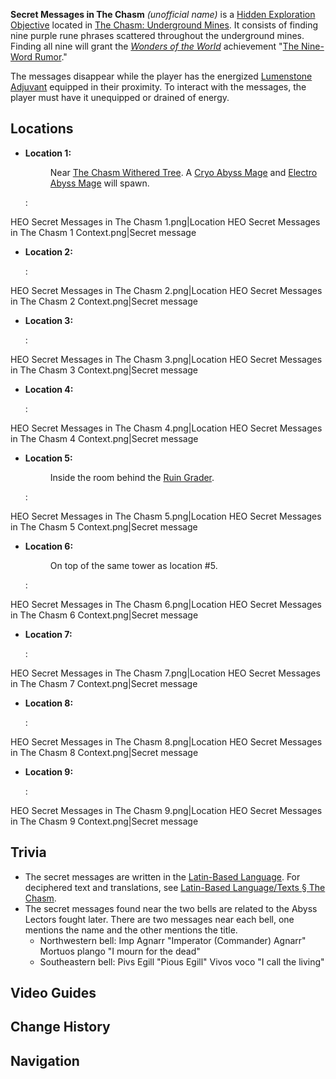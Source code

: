 {{Hidden Exploration Objectives Infobox
|image      = 
|type       = Unordered
|region     = Liyue
|area       = The Chasm: Underground Mines
|loc        = [[The Chasm: Underground Mines]]
|characters = Traveler
}}
'''Secret Messages in The Chasm''' ''(unofficial name)'' is a [[Hidden Exploration Objective]] located in [[The Chasm: Underground Mines]]. It consists of finding nine purple rune phrases scattered throughout the underground mines. Finding all nine will grant the ''[[Wonders of the World]]'' achievement "[[The Nine-Word Rumor]]."

The messages disappear while the player has the energized [[Lumenstone Adjuvant]] equipped in their proximity. To interact with the messages, the player must have it unequipped or drained of energy.

==Locations==
* '''Location 1:'''
*: Near [[The Chasm Withered Tree]]. A [[Cryo Abyss Mage]] and [[Electro Abyss Mage]] will spawn.
*: <gallery hideaddbutton="true" captionalign="center">
HEO Secret Messages in The Chasm 1.png|Location
HEO Secret Messages in The Chasm 1 Context.png|Secret message
</gallery>
* '''Location 2:'''
*: <gallery hideaddbutton="true" captionalign="center">
HEO Secret Messages in The Chasm 2.png|Location
HEO Secret Messages in The Chasm 2 Context.png|Secret message
</gallery>
* '''Location 3:'''
*:<gallery hideaddbutton="true" captionalign="center">
HEO Secret Messages in The Chasm 3.png|Location
HEO Secret Messages in The Chasm 3 Context.png|Secret message
</gallery>
* '''Location 4:'''
*:<gallery hideaddbutton="true" captionalign="center">
HEO Secret Messages in The Chasm 4.png|Location
HEO Secret Messages in The Chasm 4 Context.png|Secret message
</gallery>
* '''Location 5:'''
*: Inside the room behind the [[Ruin Grader]].
*: <gallery hideaddbutton="true" captionalign="center">
HEO Secret Messages in The Chasm 5.png|Location
HEO Secret Messages in The Chasm 5 Context.png|Secret message
</gallery>
* '''Location 6:'''
*: On top of the same tower as location #5.
*: <gallery hideaddbutton="true" captionalign="center">
HEO Secret Messages in The Chasm 6.png|Location
HEO Secret Messages in The Chasm 6 Context.png|Secret message
</gallery>
* '''Location 7:'''
*:<gallery hideaddbutton="true" captionalign="center">
HEO Secret Messages in The Chasm 7.png|Location
HEO Secret Messages in The Chasm 7 Context.png|Secret message
</gallery>
* '''Location 8:'''
*:<gallery hideaddbutton="true" captionalign="center">
HEO Secret Messages in The Chasm 8.png|Location
HEO Secret Messages in The Chasm 8 Context.png|Secret message
</gallery>
* '''Location 9:'''
*:<gallery hideaddbutton="true" captionalign="center">
HEO Secret Messages in The Chasm 9.png|Location
HEO Secret Messages in The Chasm 9 Context.png|Secret message
</gallery>

==Trivia==
* The secret messages are written in the [[Latin-Based Language]]. For deciphered text and translations, see [[Latin-Based Language/Texts#The Chasm|Latin-Based Language/Texts § The Chasm]].
* The secret messages found near the two bells are related to the Abyss Lectors fought later. There are two messages near each bell, one mentions the name and the other mentions the title.
** Northwestern bell: Imp Agnarr "Imperator (Commander) Agnarr" Mortuos plango "I mourn for the dead"
** Southeastern bell: Pivs Egill "Pious Egill" Vivos voco "I call the living"

==Video Guides==
{{EVT
|video1   = 0wm8loBvwck
|caption1 = "Nine-Word Rumor" Secret Achievement The Chasm

|video2   = https://youtu.be/CWnlqgAfZdg
|caption2 = Secret Messages in The Chasm Guide
}}

==Change History==
{{Change History|2.6}}

==Navigation==
{{Hidden Exploration Objective Navbox|Unordered}}
